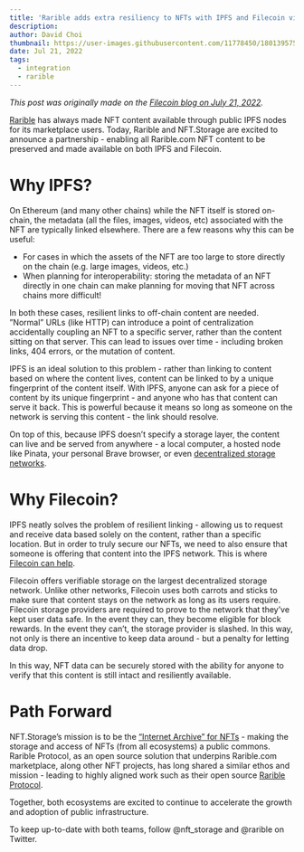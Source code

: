 ```yaml
---
title: 'Rarible adds extra resiliency to NFTs with IPFS and Filecoin via NFT.Storage'
description: 
author: David Choi
thumbnail: https://user-images.githubusercontent.com/11778450/180139575-f82c333a-235c-44f4-a36f-6339c7c2242e.png
date: Jul 21, 2022
tags:
  - integration
  - rarible
---
```


<em>This post was originally made on the [Filecoin blog on July 21, 2022](https://blog.ipfs.io/2022-07-21-rarible-and-nftstorage/).</em> 

[Rarible](https://rarible.com) has always made NFT content available through public IPFS nodes for its marketplace users. Today, Rarible and NFT.Storage are excited to announce a partnership - enabling all Rarible.com NFT content to be preserved and made available on both IPFS and Filecoin.

# Why IPFS?

On Ethereum (and many other chains) while the NFT itself is stored on-chain, the metadata (all the files, images, videos, etc) associated with the NFT are typically linked elsewhere. There are a few reasons why this can be useful: 
- For cases in which the assets of the NFT are too large to store directly on the chain (e.g. large images, videos, etc.)
- When planning for interoperability: storing the metadata of an NFT directly in one chain can make planning for moving that NFT across chains more difficult!

In both these cases, resilient links to off-chain content are needed. ”Normal” URLs (like HTTP) can introduce a point of centralization accidentally coupling an NFT to a specific server, rather than the content sitting on that server. This can lead to issues over time - including broken links, 404 errors, or the mutation of content.

IPFS is an ideal solution to this problem - rather than linking to content based on where the content lives, content can be linked to by a unique fingerprint of the content itself. With IPFS, anyone can ask for a piece of content by its unique fingerprint - and anyone who has that content can serve it back. This is powerful because it means so long as someone on the network is serving this content - the link should resolve. 

On top of this, because IPFS doesn’t specify a storage layer, the content can live and be served from anywhere - a local computer, a hosted node like Pinata, your personal Brave browser, or even [decentralized storage networks](https://nft.storage/blog/post/2021-12-14-storage-layer-maximalism/).

# Why Filecoin?

IPFS neatly solves the problem of resilient linking - allowing us to request and receive data based solely on the content, rather than a specific location. But in order to truly secure our NFTs, we need to also ensure that someone is offering that content into the IPFS network. This is where [Filecoin can help](https://blog.ipfs.io/2021-06-03-ipfs-filecoin-content-persistence/).

Filecoin offers verifiable storage on the largest decentralized storage network. Unlike other networks, Filecoin uses both carrots and sticks to make sure that content stays on the network as long as its users require. Filecoin storage providers are required to prove to the network that they’ve kept user data safe. In the event they can, they become eligible for block rewards. In the event they can’t, the storage provider is slashed. In this way, not only is there an incentive to keep data around - but a penalty for letting data drop.

In this way, NFT data can be securely stored with the ability for anyone to verify that this content is still intact and resiliently available.

# Path Forward

NFT.Storage’s mission is to be the [“Internet Archive” for NFTs](https://nft.storage/blog/post/2022-01-20-decentralizing-nft-storage/) - making the storage and access of NFTs (from all ecosystems) a public commons. Rarible Protocol, as an open source solution that underpins Rarible.com marketplace, along other NFT projects, has long shared a similar ethos and mission - leading to highly aligned work such as their open source [Rarible Protocol](https://rarible.org/). 

Together, both ecosystems are excited to continue to accelerate the growth and adoption of public infrastructure. 

To keep up-to-date with both teams, follow @nft_storage and @rarible on Twitter.
